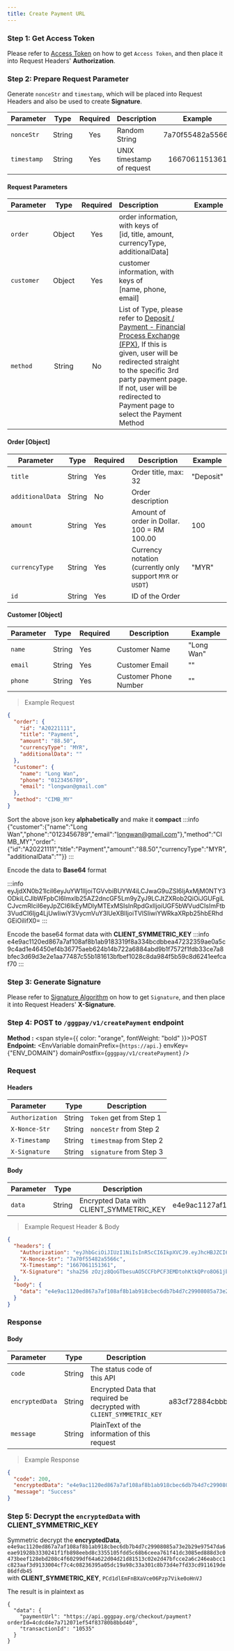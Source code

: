 ```yaml
---
title: Create Payment URL
---
```


### Step 1: Get Access Token

Please refer to [Access Token](/docs/credential/access-token) on how to get `Access Token`, and then place it into Request Headers' **Authorization**.

### Step 2: Prepare Request Parameter

Generate `nonceStr` and `timestamp`, which will be placed into Request Headers and also be used to create **Signature**.

| Parameter   |  Type  | Required | Description               |     Example      |
| :---------- | :----: | :------: | :------------------------ | :--------------: |
| `nonceStr`  | String |   Yes    | Random String             | 7a70f55482a5566c |
| `timestamp` | String |   Yes    | UNIX timestamp of request |  1667061151361   |

#### Request Parameters

| Parameter   |  Type  | Required | Description               |     Example      |
| :---------- | :----: | :------: | :------------------------ | :--------------: |
| `order`     | Object |   Yes    | order information, with keys of <br />[id, title, amount, currencyType, additionalData]  |  |
| `customer`  | Object |   Yes    | customer information, with keys of <br />[name, phone, email] |  |
| `method`    | String |   No     | List of Type, please refer to [Deposit / Payment - Financial Process Exchange (FPX)](/docs/appendix/payment-method#deposit--payment---financial-process-exchange-fpx), If this is given, user will be redirected straight to the specific 3rd party payment page. If not, user will be redirected to Payment page to select the Payment Method |  |

#### Order [Object]
| Parameter        | Type   | Required | Description                                                                                       | Example                        |
| ---------------- | ------ | -------- | ------------------------------------------------------------------------------------------------- | ------------------------------ |
| `title`          | String | Yes      | Order title, max: 32                                                                              | "Deposit"                        |
| `additionalData` | String | No      | Order description                                                                                 |                         |
| `amount`         | String   | Yes      | Amount of order in Dollar. 100 = RM 100.00 | 100                            |
| `currencyType`   | String | Yes      | Currency notation (currently only support `MYR` or `USDT`)                                      | "MYR"                          |
| `id`             | String | Yes | ID of the Order                                                                             |

#### Customer [Object]
| Parameter     | Type   | Required | Description                            | Example    |
| ------------- | ------ | -------- | -------------------------------------- | ---------- |
| `name`      | String | Yes      | Customer Name| "Long Wan" |
| `email`       | String | Yes | Customer Email                         | ""         |
| `phone` | String | Yes | Customer Phone Number                  | ""         |

> Example Request

```json
{
  "order": {
    "id": "A20221111",
    "title": "Payment",
    "amount": "88.50",
    "currencyType": "MYR",
    "additionalData": ""
  },
  "customer": {
    "name": "Long Wan",
    "phone": "0123456789",
    "email": "longwan@gmail.com"
  },
  "method": "CIMB_MY"
}
```

Sort the above json key **alphabetically** and make it **compact**
:::info
{"customer":{"name":"Long Wan","phone":"0123456789","email":"longwan@gmail.com"},"method":"CIMB_MY","order":{"id":"A20221111","title":"Payment","amount":"88.50","currencyType":"MYR","additionalData":""}}
:::


Encode the data to **Base64** format

:::info
eyJjdXN0b21lciI6eyJuYW1lIjoiTGVvbiBUYW4iLCJwaG9uZSI6IjAxMjM0NTY3ODkiLCJlbWFpbCI6Imxlb25AZ2dncGF5Lm9yZyJ9LCJtZXRob2QiOiJGUFgiLCJvcmRlciI6eyJpZCI6IkEyMDIyMTExMSIsInRpdGxlIjoiUGF5bWVudCIsImFtb3VudCI6Ijg4LjUwIiwiY3VycmVuY3lUeXBlIjoiTVlSIiwiYWRkaXRpb25hbERhdGEiOiIifX0=
:::

Encode the base64 format data with **CLIENT_SYMMETRIC_KEY**
:::info
e4e9ac1120ed867a7af108af8b1ab9183319f8a334bcdbbea47232359ae0a5c9c4ad1e46450ef4b36775aeb624b14b722a6884abd9b1f7572f1fdb33ce7a8bfec3d69d3e2e1aa77487c55b181613bfbef1028c8da984f5b59c8d6241eefcaf70
:::



### Step 3: Generate Signature

Please refer to [Signature Algorithm](/docs/credential/signature-algorithm) on how to get `Signature`, and then place it into Request Headers' **X-Signature**.

### Step 4: POST to `/gggpay/v1/createPayment` endpoint

**Method :** <span style={{ color: "orange", fontWeight: "bold" }}>POST</span><br/>
**Endpoint:** <EnvVariable domainPrefix={`https://api.`} envKey={"ENV_DOMAIN"} domainPostfix={`gggpay/v1/createPayment`} />

### Request

#### Headers

| Parameter       |  Type  | Description             |
| :-------------- | :----: | ----------------------- |
| `Authorization` | String | `Token` get from Step 1   |
| `X-Nonce-Str`   | String | `nonceStr` from Step 2  |
| `X-Timestamp`   | String | `timestmap` from Step 2 |
| `X-Signature`   | String | `signature` from Step 3 |

#### Body

| Parameter |  Type  | Description                           |                                        Example |
| :-------- | :----: | ------------------------------------- | ---------------------------------------------: |
| `data`    | String | Encrypted Data with CLIENT_SYMMETRIC_KEY | e4e9ac1127af1...b59c8d62af70 |


> Example Request Header & Body

```json
{
  "headers": {
    "Authorization": "eyJhbGciOiJIUzI1NiIsInR5cCI6IkpXVCJ9.eyJhcHBJZCI6IjEwMDIOjE2NjczMTYwOTJ9.UnVBt6Opxd_ZOMns1gCT40Ihdj1nbndi2V43Xt3fIuE",
    "X-Nonce-Str": "7a70f55482a5566c",
    "X-Timestamp": "1667061151361",
    "X-Signature": "sha256 zOzjz8QoGTbesuAO5CCFbPCF3EMDtohKtkQPro8O61jbXhurgl+wIYzTv1BQPB6z1+bRn7gXx1YpsItk+Zed+Wd9PqmexoGdDrAAoUKjCcMks9g0/kiVui381jscVAyCUzdMtkW25P4QyTeq5+ES7D66j/Jwk+9JqYXhMnX5aAUdMjlrADp1RC1zrZUc1Mfqs+MA26J3X5uQ8xLhh9FaAhDdoyWctKQSTHZyMVuDtmFaGdzaGI3LCWm5w1gvtHC43mTMccc3WrlirYbDrZvN2c81cNMfRJjgJZNnjjY27OAMvGsJJgpo0b+EW4UO74QzZ2VI60fgf7uIajIOgQRzzA=="
  },
  "body": {
    "data": "e4e9ac1120ed867a7af108af8b1ab918cbec6db7b4d7c29908085a73e2b29e97547da6eae91928b3330241f1fb898eebd8c3355105fdd5c68b6ceea761f41dc3085ed888d3c0473beef128ebd208c4f60299df64a622d04d21d81513c02e2d47bfcce2a6c246eabcc1c823aaf3d9133004cf7c4c08236395a05dc19a98c33a301c8b73d4e7fd33cd911619de86dfdb45"
  }
}
```

### Response

#### Body

| Parameter        |  Type  | Description                                                            |                                Example |
| :--------------- | :----: | ---------------------------------------------------------------------- | -------------------------------------: |
| `code`           | String | The status code of this API                                            |                                    200 |
| `encryptedData` | String | Encrypted Data that required be decrypted with `CLIENT_SYMMETRIC_KEY` | a83cf72884cbbb....3ddf0744646e0cf0b482 |
| `message`        | String | PlainText of the information of this request                           |                              'Success' |

> Example Response

```json
{
  "code": 200,
  "encryptedData": "e4e9ac1120ed867a7af108af8b1ab918cbec6db7b4d7c29908085a73e2b29e97547da6eae91928b3330241f1fb898eebd8c3355105fdd5c68b6ceea761f41dc3085ed888d3c0473beef128ebd208c4f60299df64a622d04d21d81513c02e2d47bfcce2a6c246eabcc1c823aaf3d9133004cf7c4c08236395a05dc19a98c33a301c8b73d4e7fd33cd911619de86dfdb45",
  "message": "Success"
}
```

### Step 5: Decrypt the `encryptedData` with CLIENT_SYMMETRIC_KEY

Symmetric decrypt the **encryptedData**,  `e4e9ac1120ed867a7af108af8b1ab918cbec6db7b4d7c29908085a73e2b29e97547da6eae91928b3330241f1fb898eebd8c3355105fdd5c68b6ceea761f41dc3085ed888d3c0473beef128ebd208c4f60299df64a622d04d21d81513c02e2d47bfcce2a6c246eabcc1c823aaf3d9133004cf7c4c08236395a05dc19a98c33a301c8b73d4e7fd33cd911619de86dfdb45`  
with **CLIENT_SYMMETRIC_KEY**, `PCd1dlEmFnBXaVce06Pzp7Vike0oHnVJ`

The result is in plaintext as

```
{
  "data": {
    "paymentUrl": "https://api.gggpay.org/checkout/payment?orderId=4cdcd4e7a712071ef54f83780b8bbd40",
    "transactionId": "10535"
  }
}
```
